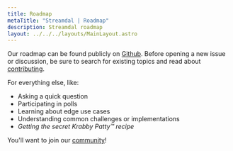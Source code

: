 ```yaml
---
title: Roadmap
metaTitle: "Streamdal | Roadmap"
description: Streamdal roadmap
layout: ../../../layouts/MainLayout.astro
---
```



<Changes />

Our roadmap can be found publicly on 
[Github](https://github.com/orgs/streamdal/projects/1). Before opening a new 
issue or discussion, be sure to search for existing topics and read about 
[contributing](/en/resources-support/contributing). 

For everything else, like: 

- Asking a quick question 
- Participating in polls
- Learning about edge use cases
- Understanding common challenges or implementations
- _Getting the secret Krabby Patty™ recipe_

You'll want to join our [community](/en/resources-support/community)!
